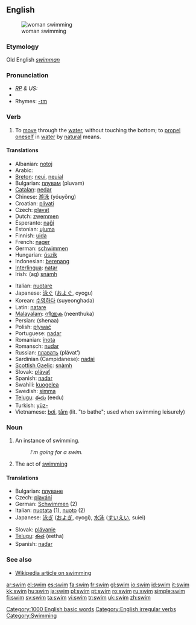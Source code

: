 ==English==
[[Image:Swim.devon.750pix.jpg|thumb|woman swimming]]

===Etymology===
Old English ''[[swimman]]''

===Pronunciation===
* ''[[RP]] & US:'' {{IPA|/swɪm/}}
*{{audio|en-us-swim.ogg|Audio (US)}}
*Rhymes: [[Rhymes:English:-ɪm|-ɪm]]

===Verb===
{{en-verb|swims|swimming|swam|swum}}

# {{intransitive}} To [[move]] through the [[water]], without touching the bottom; to [[propel]] [[oneself]] in [[water]] by [[natural]] means.

====Translations====
{{top}}
*Albanian: [[notoj]]
*Arabic: {{ARchar|[[سبح]]}} {{unicode|(sábaħa)}}
*[[Breton]]: [[neui]], [[neuial]]
*Bulgarian: [[плувам]] (pluvam)
*[[Catalan]]: [[nedar]]
*Chinese: [[游泳]] (yóuyǒng)
*Croatian: [[plivati]]
*Czech: [[plavat]]
*Dutch: [[zwemmen]]
*Esperanto: [[naĝi]]
*Estonian: [[ujuma]]
*Finnish: [[uida]]
*French: [[nager]]
*German: [[schwimmen]]
*Hungarian: [[úszik]]
*Indonesian: [[renang|berenang]]
*[[Interlingua]]: [[natar]]
*Irish: (ag) [[snámh]]
{{mid}}
*Italian: [[nuotare]]
*Japanese: [[泳ぐ]] ([[およぐ]], oyogu)
*Korean: [[수영하다]] (suyeonghada)
*Latin: [[natare]]
*[[Malayalam]]: [[നീന്തുക]] (neenthuka)
*Persian: {{FAchar|[[شنا]]}} (shenaa)
*Polish: [[pływać]]
*Portuguese: [[nadar]]
*Romanian: [[înota]]
*Romansch: [[nudar]]
*Russian: [[плавать]] (plávat’)
*Sardinian (Campidanese): [[nadai]]
*[[Scottish Gaelic]]: [[snàmh]]
*Slovak: [[plávať]]
*Spanish: [[nadar]]
*Swahili: [[kuogelea]]
*Swedish: [[simma]]
*[[Telugu]]: [[ఈదు]] (eedu)
*Turkish: [[yüz-]]
*Vietnamese: [[bơi]], [[tắm]] (lit. "to bathe"; used when swimming leisurely)
{{bottom}}

===Noun===
{{en-noun}}

# An instance of swimming.
#:''I'm going for a swim.''
# The act of [[swimming]]

====Translations====
{{top}}
*Bulgarian: [[плуване]] {{n}}
*Czech: [[plavání]] {{n}}
*German: [[Schwimmen]] {{n}} (2)
*Italian: [[nuotata]] {{f}} (1), [[nuoto]] {{m}} (2)
*Japanese: [[泳ぎ]] ([[およぎ]], oyogi), [[水泳]] ([[すいえい]], suiei)
{{mid}}
*Slovak: [[plávanie]] {{n}}
*[[Telugu]]: [[ఈత]] (eetha)
*Spanish: [[nadar]] {{n}}
{{bottom}}

===See also===
* [[w:swimming|Wikipedia article on swimming]]

<!-- OTHER LANGUAGES -->

[[Category:1000 English basic words]]
[[Category:English irregular verbs]]
[[Category:Swimming]]

[[ar:swim]]
[[el:swim]]
[[es:swim]]
[[fa:swim]]
[[fr:swim]]
[[gl:swim]]
[[io:swim]]
[[id:swim]]
[[it:swim]]
[[kk:swim]]
[[hu:swim]]
[[ja:swim]]
[[pl:swim]]
[[pt:swim]]
[[ro:swim]]
[[ru:swim]]
[[simple:swim]]
[[fi:swim]]
[[sv:swim]]
[[ta:swim]]
[[vi:swim]]
[[tr:swim]]
[[uk:swim]]
[[zh:swim]]